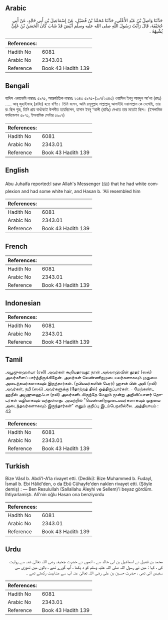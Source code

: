 ## Arabic


<div dir="rtl" lang="ar" style={{fontSize:'larger',backgroundColor:'#f8f9fa',padding:20}}>
حَدَّثَنَا وَاصِلُ بْنُ عَبْدِ الأَعْلَى، حَدَّثَنَا مُحَمَّدُ بْنُ فُضَيْلٍ، عَنْ إِسْمَاعِيلَ بْنِ أَبِي خَالِدٍ، عَنْ أَبِي جُحَيْفَةَ، قَالَ رَأَيْتُ رَسُولَ اللَّهِ صلى الله عليه وسلم أَبْيَضَ قَدْ شَابَ كَانَ الْحَسَنُ بْنُ عَلِيٍّ يُشْبِهُهُ ‏.‏
</div>
<div style={{backgroundColor:'#f8f9fa',padding:20, marginBottom: 10}}><table> <thead> <tr> <th>References:</th> <th></th> </tr> </thead> <tbody><tr><td>Hadith No</td><td>6081</td></tr><tr><td>Arabic No</td><td>2343.01</td></tr><tr><td>Reference</td><td>Book 43 Hadith 139</td></tr></tbody></table></div>

## Bengali


<div dir="ltr" lang="bn" style={{fontSize:'larger',backgroundColor:'#f8f9fa',padding:20}}>
হাদিস একাডেমি নাম্বারঃ ৫৯৭৫, আন্তর্জাতিক নাম্বারঃ ২৩৪৩ ৫৯৭৫-(১০৭/২৩৪৩) ওয়াসিল ইবনু আবদুল আ'লা (রহঃ) ..... আবূ জুহাইফাহ্ (রাযিঃ) হতে বর্ণিত। তিনি বলেন, আমি রসূলুল্লাহ সাল্লাল্লাহু আলাইহি ওয়াসাল্লাম কে দেখেছি, তার রং ছিল শুভ্র, তিনি প্রায় বার্ধক্যেই উপনীত হয়েছিলেন, হাসান ইবনু ‘আলী (রাযিঃ) দেখতে তার মতোই ছিল। (ইসলামিক ফাউন্ডেশন ৫৮৭১, ইসলামিক সেন্টার ৫৯০৭)
</div>
<div style={{backgroundColor:'#f8f9fa',padding:20, marginBottom: 10}}><table> <thead> <tr> <th>References:</th> <th></th> </tr> </thead> <tbody><tr><td>Hadith No</td><td>6081</td></tr><tr><td>Arabic No</td><td>2343.01</td></tr><tr><td>Reference</td><td>Book 43 Hadith 139</td></tr></tbody></table></div>

## English


<div dir="ltr" lang="en" style={{fontSize:'larger',backgroundColor:'#f8f9fa',padding:20}}>
Abu Juhaifa reported:I saw Allah's Messenger (ﷺ) that he had white complexion and had some white hair, and Hasan b. 'Ali resembled him
</div>
<div style={{backgroundColor:'#f8f9fa',padding:20, marginBottom: 10}}><table> <thead> <tr> <th>References:</th> <th></th> </tr> </thead> <tbody><tr><td>Hadith No</td><td>6081</td></tr><tr><td>Arabic No</td><td>2343.01</td></tr><tr><td>Reference</td><td>Book 43 Hadith 139</td></tr></tbody></table></div>

## French


<div dir="ltr" lang="fr" style={{fontSize:'larger',backgroundColor:'#f8f9fa',padding:20}}>

</div>
<div style={{backgroundColor:'#f8f9fa',padding:20, marginBottom: 10}}><table> <thead> <tr> <th>References:</th> <th></th> </tr> </thead> <tbody><tr><td>Hadith No</td><td>6081</td></tr><tr><td>Arabic No</td><td>2343.01</td></tr><tr><td>Reference</td><td>Book 43 Hadith 139</td></tr></tbody></table></div>

## Indonesian


<div dir="ltr" lang="id" style={{fontSize:'larger',backgroundColor:'#f8f9fa',padding:20}}>

</div>
<div style={{backgroundColor:'#f8f9fa',padding:20, marginBottom: 10}}><table> <thead> <tr> <th>References:</th> <th></th> </tr> </thead> <tbody><tr><td>Hadith No</td><td>6081</td></tr><tr><td>Arabic No</td><td>2343.01</td></tr><tr><td>Reference</td><td>Book 43 Hadith 139</td></tr></tbody></table></div>

## Tamil


<div dir="ltr" lang="ta" style={{fontSize:'larger',backgroundColor:'#f8f9fa',padding:20}}>
அபூஜுஹைஃபா (ரலி) அவர்கள் கூறியதாவது: நான் அல்லாஹ்வின் தூதர் (ஸல்) அவர்களைப் பார்த்திருக்கிறேன். அவர்கள் வெண்ணிறமுடையவர்களாகவும் முதுமை அடைந்தவர்களாகவும் இருந்தார்கள். (நபியவர்களின் பேரர்) ஹசன் பின் அலீ (ரலி) அவர்கள், நபி (ஸல்) அவர்களுக்கு (தோற்றத் தில்) ஒத்திருப்பார்கள். - மேற்கண்ட ஹதீஸ் அபூஜுஹைஃபா (ரலி) அவர்களிடமிருந்தே மேலும் மூன்று அறிவிப்பாளர் தொடர்கள் வழியாகவும் வந்துள்ளது. அவற்றில் "வெண்ணிறமுடையவர்களாகவும் முதுமை அடைந்தவர்களாகவும் இருந்தார்கள்" எனும் குறிப்பு இடம்பெறவில்லை. அத்தியாயம் : 43
</div>
<div style={{backgroundColor:'#f8f9fa',padding:20, marginBottom: 10}}><table> <thead> <tr> <th>References:</th> <th></th> </tr> </thead> <tbody><tr><td>Hadith No</td><td>6081</td></tr><tr><td>Arabic No</td><td>2343.01</td></tr><tr><td>Reference</td><td>Book 43 Hadith 139</td></tr></tbody></table></div>

## Turkish


<div dir="ltr" lang="tr" style={{fontSize:'larger',backgroundColor:'#f8f9fa',padding:20}}>
Bize Vâsıl b. Abdi'I-A'la rivayet etti. (Dediki): Bize Muhammed b. Fudayl, İsmail b. Ebi Hâlid'den, o da Ebû Cühayfe'den nak­len rivayet etti. (Şöyle demiş) : — Ben Resulullah (Sallallahu Aleyhi ve Sellem)'i beyaz gördüm. İhtiyarlamiştı. Alî'nin oğlu Hasan ona benziyordu
</div>
<div style={{backgroundColor:'#f8f9fa',padding:20, marginBottom: 10}}><table> <thead> <tr> <th>References:</th> <th></th> </tr> </thead> <tbody><tr><td>Hadith No</td><td>6081</td></tr><tr><td>Arabic No</td><td>2343.01</td></tr><tr><td>Reference</td><td>Book 43 Hadith 139</td></tr></tbody></table></div>

## Urdu


<div dir="rtl" lang="ur" style={{fontSize:'larger',backgroundColor:'#f8f9fa',padding:20}}>
محمد بن فضیل نے اسماعیل بن ابی خالد سے ، انھوں نے حضرت جحیفہ رضی اللہ تعالیٰ عنہ سے روایت کی ، کہا : میں نے رسول اللہ صلی اللہ علیہ وسلم کو د یکھا ، آپ گورے تھے ، بالوں میں تھوڑی سی سفیدی آئی تھی ، حضرت حسین بن علی رضی اللہ تعالیٰ عنہ آپ سے مشابہت رکھتے تھے ۔
</div>
<div style={{backgroundColor:'#f8f9fa',padding:20, marginBottom: 10}}><table> <thead> <tr> <th>References:</th> <th></th> </tr> </thead> <tbody><tr><td>Hadith No</td><td>6081</td></tr><tr><td>Arabic No</td><td>2343.01</td></tr><tr><td>Reference</td><td>Book 43 Hadith 139</td></tr></tbody></table></div>